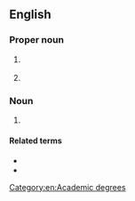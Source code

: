==English==

===Proper noun===
{{en-proper noun}}

# {{lb|en|computing}} {{initialism of|en|{{l|en|dimensional|Dimensional}} {{l|en|markup language|Markup Language}}}}
# {{lb|en|database}} {{initialism of|en|{{l|en|data|Data}} {{l|en|manipulation|Manipulation}} {{l|en|language|Language}}}}

===Noun===
{{head|en|noun}}

# {{initialism of|en|{{l|en|doctor|Doctor}} {{l|en|of}} {{l|en|modern|Modern}} {{l|en|language|Languages}}|nodot=1}} {{gloss|a terminal degree similar to both the [[D.A.]] (Doctor of Arts) and [[Ph.D.]] in Foreign Languages. See also: [[doctor]]}}
====Related terms====
* {{l|en|DCL}}
* {{l|en|DDL}}

[[Category:en:Academic degrees‎]]
